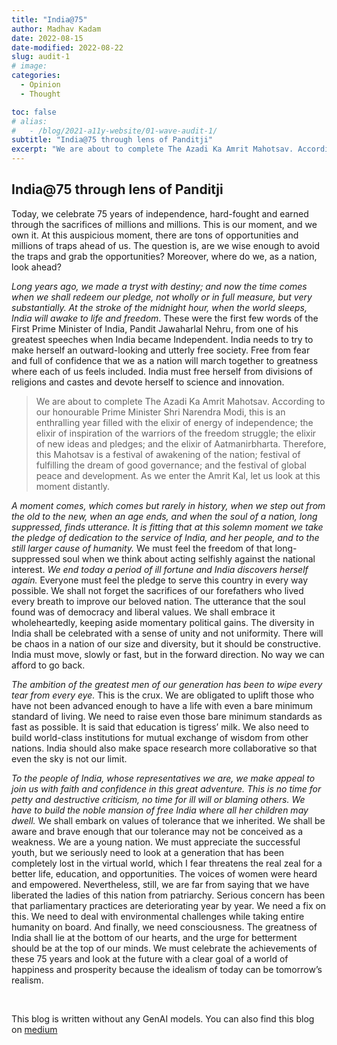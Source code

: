 ```yaml
---
title: "India@75"
author: Madhav Kadam
date: 2022-08-15
date-modified: 2022-08-22
slug: audit-1
# image: 
categories: 
  - Opinion
  - Thought

toc: false
# alias:
#   - /blog/2021-a11y-website/01-wave-audit-1/
subtitle: "India@75 through lens of Panditji"
excerpt: "We are about to complete The Azadi Ka Amrit Mahotsav. According to our honourable Prime Minister Narendra Modi, this is an enthralling year filled with the elixir of energy of independence; the elixir of inspiration of the warriors of the freedom struggle; the elixir of new ideas and pledges; and the elixir of Aatmanirbharta. Therefore, this Mahotsav is a festival of awakening of the nation; festival of fulfilling the dream of good governance; and the festival of global peace and development. As we enter the Amrit Kal, let us look at this moment distantly."
---
```



## India@75 through lens of Panditji 



Today, we celebrate 75 years of independence, hard-fought and earned through the sacrifices of millions and millions. This is our moment, and we own it. At this auspicious moment, there are tons of opportunities and millions of traps ahead of us. The question is, are we wise enough to avoid the traps and grab the opportunities? Moreover, where do we, as a nation, look ahead?

*Long years ago, we made a tryst with destiny; and now the time comes when we shall redeem our pledge, not wholly or in full measure, but very substantially. At the stroke of the midnight hour, when the world sleeps, India will awake to life and freedom*. These were the first few words of the First Prime Minister of India, Pandit Jawaharlal Nehru, from one of his greatest speeches when India became Independent. India needs to try to make herself an outward-looking and utterly free society. Free from fear and full of confidence that we as a nation will march together to greatness where each of us feels included. India must free herself from divisions of religions and castes and devote herself to science and innovation.

>We are about to complete The Azadi Ka Amrit Mahotsav. According to our honourable Prime Minister Shri Narendra Modi, this is an enthralling year filled with the elixir of energy of independence; the elixir of inspiration of the warriors of the freedom struggle; the elixir of new ideas and pledges; and the elixir of Aatmanirbharta. Therefore, this Mahotsav is a festival of awakening of the nation; festival of fulfilling the dream of good governance; and the festival of global peace and development. As we enter the Amrit Kal, let us look at this moment distantly.
>

*A moment comes, which comes but rarely in history, when we step out from the old to the new, when an age ends, and when the soul of a nation, long suppressed, finds utterance. It is fitting that at this solemn moment we take the pledge of dedication to the service of India, and her people, and to the still larger cause of humanity.* We must feel the freedom of that long-suppressed soul when we think about acting selfishly against the national interest. *We end today a period of ill fortune and India discovers herself again.* Everyone must feel the pledge to serve this country in every way possible. We shall not forget the sacrifices of our forefathers who lived every breath to improve our beloved nation. The utterance that the soul found was of democracy and liberal values. We shall embrace it wholeheartedly, keeping aside momentary political gains. The diversity in India shall be celebrated with a sense of unity and not uniformity. There will be chaos in a nation of our size and diversity, but it should be constructive. India must move, slowly or fast, but in the forward direction. No way we can afford to go back.

*The ambition of the greatest men of our generation has been to wipe every tear from every eye.* This is the crux. We are obligated to uplift those who have not been advanced enough to have a life with even a bare minimum standard of living. We need to raise even those bare minimum standards as fast as possible. It is said that education is tigress’ milk. We also need to build world-class institutions for mutual exchange of wisdom from other nations. India should also make space research more collaborative so that even the sky is not our limit.

*To the people of India, whose representatives we are, we make appeal to join us with faith and confidence in this great adventure. This is no time for petty and destructive criticism, no time for ill will or blaming others. We have to build the noble mansion of free India where all her children may dwell.* We shall embark on values of tolerance that we inherited. We shall be aware and brave enough that our tolerance may not be conceived as a weakness. We are a young nation. We must appreciate the successful youth, but we seriously need to look at a generation that has been completely lost in the virtual world, which I fear threatens the real zeal for a better life, education, and opportunities. The voices of women were heard and empowered. Nevertheless, still, we are far from saying that we have liberated the ladies of this nation from patriarchy. Serious concern has been that parliamentary practices are deteriorating year by year. We need a fix on this. We need to deal with environmental challenges while taking entire humanity on board. And finally, we need consciousness. The greatness of India shall lie at the bottom of our hearts, and the urge for betterment should be at the top of our minds. We must celebrate the achievements of these 75 years and look at the future with a clear goal of a world of happiness and prosperity because the idealism of today can be tomorrow’s realism.

<br>

This blog is written without any GenAI models. You can also find this blog on [medium](https://madhavkadam.medium.com/india-75-e7732af095e0)